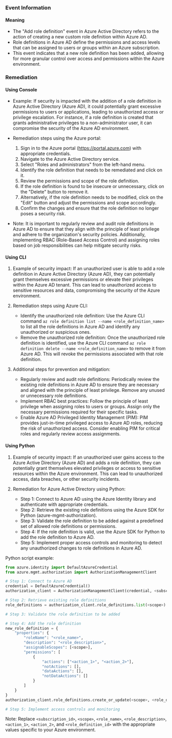 
### Event Information

#### Meaning

- The "Add role definition" event in Azure Active Directory refers to the action of creating a new custom role definition within Azure AD.
- Role definitions in Azure AD define the permissions and access levels that can be assigned to users or groups within an Azure subscription.
- This event indicates that a new role definition has been added, allowing for more granular control over access and permissions within the Azure environment.

### Remediation

#### Using Console

- Example: If security is impacted with the addition of a role definition in Azure Active Directory (Azure AD), it could potentially grant excessive permissions to users or applications, leading to unauthorized access or privilege escalation. For instance, if a role definition is created that grants administrative privileges to a non-administrator user, it can compromise the security of the Azure AD environment.

- Remediation steps using the Azure portal:
  1. Sign in to the Azure portal (https://portal.azure.com) with appropriate credentials.
  2. Navigate to the Azure Active Directory service.
  3. Select "Roles and administrators" from the left-hand menu.
  4. Identify the role definition that needs to be remediated and click on it.
  5. Review the permissions and scope of the role definition.
  6. If the role definition is found to be insecure or unnecessary, click on the "Delete" button to remove it.
  7. Alternatively, if the role definition needs to be modified, click on the "Edit" button and adjust the permissions and scope accordingly.
  8. Confirm the changes and ensure that the role definition no longer poses a security risk.

- Note: It is important to regularly review and audit role definitions in Azure AD to ensure that they align with the principle of least privilege and adhere to the organization's security policies. Additionally, implementing RBAC (Role-Based Access Control) and assigning roles based on job responsibilities can help mitigate security risks.

#### Using CLI

1. Example of security impact: If an unauthorized user is able to add a role definition in Azure Active Directory (Azure AD), they can potentially grant themselves excessive permissions or elevate their privileges within the Azure AD tenant. This can lead to unauthorized access to sensitive resources and data, compromising the security of the Azure environment.

2. Remediation steps using Azure CLI:
   - Identify the unauthorized role definition: Use the Azure CLI command `az role definition list --name <role_definition_name>` to list all the role definitions in Azure AD and identify any unauthorized or suspicious ones.
   - Remove the unauthorized role definition: Once the unauthorized role definition is identified, use the Azure CLI command `az role definition delete --name <role_definition_name>` to remove it from Azure AD. This will revoke the permissions associated with that role definition.

3. Additional steps for prevention and mitigation:
   - Regularly review and audit role definitions: Periodically review the existing role definitions in Azure AD to ensure they are necessary and aligned with the principle of least privilege. Remove any unused or unnecessary role definitions.
   - Implement RBAC best practices: Follow the principle of least privilege when assigning roles to users or groups. Assign only the necessary permissions required for their specific tasks.
   - Enable Azure AD Privileged Identity Management (PIM): PIM provides just-in-time privileged access to Azure AD roles, reducing the risk of unauthorized access. Consider enabling PIM for critical roles and regularly review access assignments.

#### Using Python

1. Example of security impact: If an unauthorized user gains access to the Azure Active Directory (Azure AD) and adds a role definition, they can potentially grant themselves elevated privileges or access to sensitive resources within the Azure environment. This can lead to unauthorized access, data breaches, or other security incidents.

2. Remediation for Azure Active Directory using Python:
   - Step 1: Connect to Azure AD using the Azure Identity library and authenticate with appropriate credentials.
   - Step 2: Retrieve the existing role definitions using the Azure SDK for Python (azure-mgmt-authorization).
   - Step 3: Validate the role definition to be added against a predefined set of allowed role definitions or permissions.
   - Step 4: If the role definition is valid, use the Azure SDK for Python to add the role definition to Azure AD.
   - Step 5: Implement proper access controls and monitoring to detect any unauthorized changes to role definitions in Azure AD.

Python script example:
```python
from azure.identity import DefaultAzureCredential
from azure.mgmt.authorization import AuthorizationManagementClient

# Step 1: Connect to Azure AD
credential = DefaultAzureCredential()
authorization_client = AuthorizationManagementClient(credential, <subscription_id>)

# Step 2: Retrieve existing role definitions
role_definitions = authorization_client.role_definitions.list(<scope>)

# Step 3: Validate the role definition to be added

# Step 4: Add the role definition
new_role_definition = {
    "properties": {
        "roleName": "<role_name>",
        "description": "<role_description>",
        "assignableScopes": [<scope>],
        "permissions": [
            {
                "actions": ["<action_1>", "<action_2>"],
                "notActions": [],
                "dataActions": [],
                "notDataActions": []
            }
        ]
    }
}
authorization_client.role_definitions.create_or_update(<scope>, <role_definition_id>, new_role_definition)

# Step 5: Implement access controls and monitoring
```

Note: Replace `<subscription_id>`, `<scope>`, `<role_name>`, `<role_description>`, `<action_1>`, `<action_2>`, and `<role_definition_id>` with the appropriate values specific to your Azure environment.

